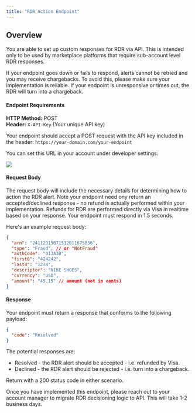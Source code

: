 ```yaml
---
title: "RDR Action Endpoint"
---
```


## Overview

You are able to set up custom responses for RDR via API. This is intended only to be used by marketplace platforms that require sub-account level RDR responses.

<Danger>
  If your endpoint goes down or fails to respond, alerts cannot be retried and
  you may receive chargebacks. To avoid this, please make sure your
  implementation is reliable. If your endpoint is unresponsive or times out, the
  RDR will turn into a chargeback.
</Danger>

#### Endpoint Requirements

**HTTP Method:** POST  
**Header:** `X-API-Key` (Your unique API key)

Your endpoint should accept a POST request with the API key included in the header:
`https://your-domain.com/your-endpoint`

You can set this URL in your account under developer settings:

![](/images/reference/rdr_api.png)

#### Request Body

The request body will include the necessary details for determining how to action the RDR alert.
Note your endpoint need ony return an accepted/declined response - no refund is actually performed within your implementation. Refunds for RDR are performed directly via Visa in realtime based on your response. Your endpoint must respond in 1.5 seconds.

Here's an example request body:

```json
{
  "arn": "24112315071512011675836",
  "type": "Fraud", // or "NotFraud"
  "authCode": "013A3B",
  "first6": "424242",
  "last4": "1234",
  "descriptor": "NIKE SHOES",
  "currency": "USD",
  "amount": "45.15" // amount (not in cents)
}
```

#### Response

Your endpoint must return a response that conforms to the following payload:

```json
{
  "code": "Resolved"
}
```

The potential responses are:

- Resolved - the RDR alert should be accepted - i.e. refunded by Visa.
- Declined - the RDR alert should be rejected - i.e. turn into a chargeback.

Return with a 200 status code in either scenario.

<Info>
  Once you have implemented this endpoint, please reach out to your account
  manager to migrate RDR decisioning logic to API. This will take 1-2 business
  days.
</Info>
